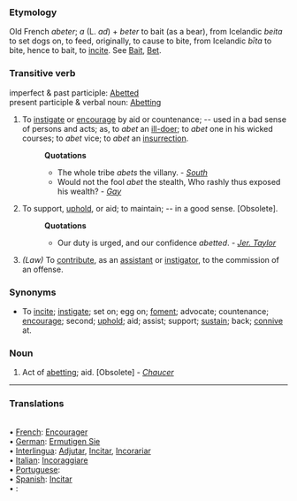 ===Etymology===
Old French ''abeter''; ''a'' (L. ''ad'') + ''beter'' to bait (as a bear), from Icelandic ''beita'' to set dogs on, to feed, originally, to cause to bite, from Icelandic ''b&imacr;ta'' to bite, hence to bait, to [[incite]]. See [[Bait]], [[Bet]].
===Transitive verb===
imperfect & past participle: [[Abetted]]<br>
present participle & verbal noun:  [[Abetting]] 
#To [[instigate]] or [[encourage]] by aid or countenance; -- used in a bad sense of persons and acts; as, to ''abet'' an [[ill-doer]]; to ''abet'' one in his wicked courses; to ''abet'' vice; to ''abet'' an [[insurrection]].
#:'''Quotations'''
#:*The whole tribe ''abets'' the villany. - ''[[South]]''
#:*Would not the fool ''abet'' the stealth, Who rashly thus exposed his wealth? - ''[[Gay]]''
#To support, [[uphold]], or aid; to maintain; -- in a good sense. [Obsolete].
#:'''Quotations'''
#:*Our duty is urged, and our confidence ''abetted''. - ''[[Jer. Taylor]]''
#''(Law)'' To [[contribute]], as an [[assistant]] or [[instigator]], to the commission of an offense.
===Synonyms===
*To [[incite]]; [[instigate]]; set on; egg on; [[foment]]; advocate; countenance; [[encourage]]; second; [[uphold]]; aid; assist; support; [[sustain]]; back; [[connive]] at.
===Noun===
#Act of [[abetting]]; aid. [Obsolete] - ''[[Chaucer]]''

<HR> <P> <H3>Translations</H3><BR>• [[French]]: [[Encourager]]<BR>• [[German]]: [[Ermutigen Sie]]<BR>• [[Interlingua]]: [[Adjutar]], [[Incitar]],  [[Incorariar]]<BR>• [[Italian]]: [[Incoraggiare]]<BR>• [[Portuguese]]: [[]]<BR>• [[Spanish]]: [[Incitar]]<BR>• [[]]: [[]]